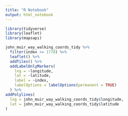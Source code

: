 ```yaml
---
title: "R Notebook"
output: html_notebook
---
```



```r

library(tidyverse)
library(leaflet)
library(mapsapi)
```

```r
john_muir_way_walking_coords_tidy %>%
  filter(index >= 1778) %>%
  leaflet() %>%
  addTiles() %>%
  addLabelOnlyMarkers(
    lng = ~longitude,
    lat = ~latitude,
    label = ~index,
    labelOptions = labelOptions(permanent = TRUE)
  ) %>%
addPolylines(
  lng = john_muir_way_walking_coords_tidy$longitude,
  lat = john_muir_way_walking_coords_tidy$latitude
)
```
